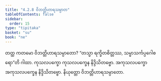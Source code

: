 ```yaml
---
title: "4.2.8 ဝိဘတ္တိဟာရသမ္ပာတ"
tableOfContents: false
sidebar:
  order: 15
type: "tipitaka"
basket: "su"
book: "ne"
---
```



<DynamicBreadcrumb />

<Division number="70" book="ne">

<Paragraph number="512" book="ne">
တတ္ထ ကတမော ဝိဘတ္တိဟာရသမ္ပာတော?
</Paragraph>

<Paragraph number="513" book="ne">
“တသ္မာ ရက္ခိတစိတ္တဿ, သမ္မာသင်္ကပ္ပဂေါစရော”တိ ဂါထာ. ကုသလပက္ခော ကုသလပက္ခေန နိဒ္ဒိသိတဗ္ဗော. အကုသလပက္ခော အကုသလပက္ခေန နိဒ္ဒိသိတဗ္ဗော.

</Paragraph>
</Division>

<Paragraph number="514" type="center" book="ne">
နိယုတ္တော ဝိဘတ္တိဟာရသမ္ပာတော.
</Paragraph>